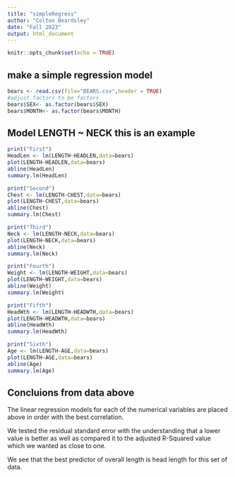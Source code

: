 ```yaml
---
title: "simpleRegress"
author: "Colton Beardsley"
date: "Fall 2023"
output: html_document
---
```


```r
knitr::opts_chunk$set(echo = TRUE)
```

## make a simple regression model

```r
bears <- read.csv(file="BEARS.csv",header = TRUE)
#adjust factors to be factors
bears$SEX<- as.factor(bears$SEX)
bears$MONTH<- as.factor(bears$MONTH)
```

## Model LENGTH ~ NECK  this is an example  


```r
print("First")
HeadLen <- lm(LENGTH~HEADLEN,data=bears)
plot(LENGTH~HEADLEN,data=bears)
abline(HeadLen)
summary.lm(HeadLen)
```

```r
print("Second")
Chest <- lm(LENGTH~CHEST,data=bears)
plot(LENGTH~CHEST,data=bears)
abline(Chest)
summary.lm(Chest)
```

```r
print("Third")
Neck <- lm(LENGTH~NECK,data=bears)
plot(LENGTH~NECK,data=bears)
abline(Neck)
summary.lm(Neck)
```

```r
print("Fourth")
Weight <- lm(LENGTH~WEIGHT,data=bears)
plot(LENGTH~WEIGHT,data=bears)
abline(Weight)
summary.lm(Weight)
```

```r
print("Fifth")
HeadWth <- lm(LENGTH~HEADWTH,data=bears)
plot(LENGTH~HEADWTH,data=bears)
abline(HeadWth)
summary.lm(HeadWth)
```

```r
print("Sixth")
Age <- lm(LENGTH~AGE,data=bears)
plot(LENGTH~AGE,data=bears)
abline(Age)
summary.lm(Age)
```

## Concluions from data above

The linear regression models for each of the numerical variables are placed above in order with the best correlation.

We tested the residual standard error with the understanding that a lower value is better as well as compared it to the adjusted R-Squared value which we wanted as close to one.

We see that the best predictor of overall length is head length for this set of data.
